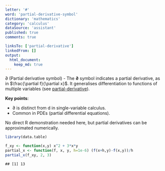 ```yaml
---
letter: '#'
word: 'partial-derivative-symbol'
dictionary: 'mathematics'
category: 'calculus'
dataSource: 'assistant'
published: true
comments: true

linksTo: ['partial-derivative']
linkedFrom: []
output:
  html_document:
    keep_md: true
---
```




<a id="partial-derivative-symbol">∂ (Partial derivative symbol)</a> - The **∂** symbol indicates a partial derivative, as in $\frac{\partial f}{\partial x}$. It generalises differentiation to functions of multiple variables (see [partial-derivative](#partial-derivative)).

**Key points**:
- ∂ is distinct from d in single-variable calculus.
- Common in PDEs (partial differential equations).

No direct R demonstration needed here, but partial derivatives can be approximated numerically.


``` r
library(data.table)

f_xy <- function(x,y) x^2 + 3*x*y
partial_x <- function(f, x, y, h=1e-6) (f(x+h,y)-f(x,y))/h
partial_x(f_xy, 2, 3)
```

```
## [1] 13
```
